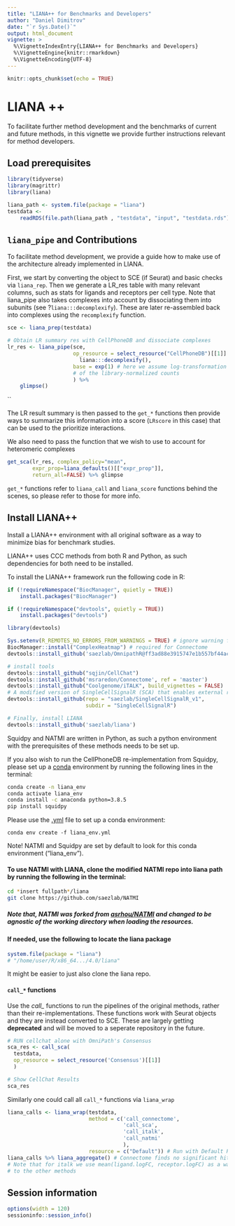 ```yaml
---
title: "LIANA++ for Benchmarks and Developers"
author: "Daniel Dimitrov"
date: "`r Sys.Date()`"
output: html_document
vignette: >
  %\VignetteIndexEntry{LIANA++ for Benchmarks and Developers}
  %\VignetteEngine{knitr::rmarkdown}
  %\VignetteEncoding{UTF-8}
---
```


```r
knitr::opts_chunk$set(echo = TRUE)
```

# LIANA ++

To facilitate further method development and the benchmarks of current and future methods,
in this vignette we provide further instructions relevant for method developers.


## Load prerequisites
```r
library(tidyverse)
library(magrittr)
library(liana)

liana_path <- system.file(package = "liana")
testdata <-
    readRDS(file.path(liana_path , "testdata", "input", "testdata.rds"))
```


## `liana_pipe` and Contributions
To facilitate method development, we provide a guide how to make use of the architecture already implemented in LIANA.

First, we start by converting the object to SCE (if Seurat) and basic checks via `liana_rep`.
Then we generate a LR_res table with many relevant columns, such as stats for ligands and receptors per cell type.
Note that liana_pipe also takes complexes into account by dissociating them into subunits (see ?`liana:::decomplexify`).
These are later re-assembled back into complexes using the `recomplexify` function.
```r
sce <- liana_prep(testdata)

# Obtain LR summary res with CellPhoneDB and dissociate complexes
lr_res <- liana_pipe(sce,
                     op_resource = select_resource("CellPhoneDB")[[1]] %>%
                       liana:::decomplexify(),
                     base = exp(1) # here we assume log-transformation
                     # of the library-normalized counts
                     ) %>%
    glimpse()
```
``


The LR result summary is then passed to the `get_*` functions then provide ways
to summarize this information into a score (`LRscore` in this case) that can be
used to the prioritize interactions.

We also need to pass the function that we wish to use to account for heteromeric complexes
```r
get_sca(lr_res, complex_policy="mean",
        expr_prop=liana_defaults()[["expr_prop"]],
        return_all=FALSE) %>% glimpse
```
`get_*` functions refer to `liana_call` and `liana_score` functions behind the scenes, so please refer to those for more info.



## Install LIANA++
Install a LIANA++ environment with all original software as a way to minimize bias for benchmark studies.

LIANA++ uses CCC methods from both R and Python, as such dependencies for both need to be installed.

To install the LIANA++ framework run the following code in R:
```r
if (!requireNamespace("BiocManager", quietly = TRUE))
    install.packages("BiocManager")

if (!requireNamespace("devtools", quietly = TRUE))
    install.packages("devtools")

library(devtools)

Sys.setenv(R_REMOTES_NO_ERRORS_FROM_WARNINGS = TRUE) # ignore warning from iTALK
BiocManager::install("ComplexHeatmap") # required for Connectome
devtools::install_github('saezlab/OmnipathR@ff3ad88e3915747e1b557bf44ac5396f9525dd7e') # install 4.0 version of OmnipathR

# install tools
devtools::install_github("sqjin/CellChat")
devtools::install_github('msraredon/Connectome', ref = 'master')
devtools::install_github("Coolgenome/iTALK", build_vignettes = FALSE)
# A modified version of SingleCellSignalR (SCA) that enables external resources
devtools::install_github(repo = "saezlab/SingleCellSignalR_v1",
                         subdir = "SingleCellSignalR")

# Finally, install LIANA
devtools::install_github('saezlab/liana')
```



Squidpy and NATMI are written in Python, as such a python environment with
the prerequisites of these methods needs to be set up.

If you also wish to run the CellPhoneDB re-implementation from Squidpy, please set up
a [conda](https://docs.conda.io/projects/conda/en/latest/user-guide/index.html)
environment by running the following lines in the terminal:
```bash
conda create -n liana_env
conda activate liana_env
conda install -c anaconda python=3.8.5
pip install squidpy
```


Please use the [.yml](https://github.com/saezlab/liana/blob/master/liana_env.yml) file to set up a conda environment:
```
conda env create -f liana_env.yml
```

Note! NATMI and Squidpy are set by default to look for this conda environment ("liana_env").

#### To use NATMI with LIANA, clone the modified NATMI repo into liana path by running the following in the terminal:
```sh
cd *insert fullpath*/liana
git clone https://github.com/saezlab/NATMI
```

##### Note that, NATMI was forked from [asrhou/NATMI](https://github.com/asrhou/NATMI.git) and changed to be agnostic of the working directory when loading the resources.


#### If needed, use the following to locate the liana package
```r
system.file(package = "liana")
# "/home/user/R/x86_64.../4.0/liana"
```
It might be easier to just also clone the liana repo.

#### `call_*` functions
Use the *call_* functions to run the pipelines of the original methods, rather than their re-implementations.
These functions work with Seurat objects and they are instead converted to SCE. These are largely getting **deprecated**
and will be moved to a seperate repository in the future.
```r
# RUN cellchat alone with OmniPath's Consensus
sca_res <- call_sca(
  testdata,
  op_resource = select_resource('Consensus')[[1]]
  )

# Show CellChat Results
sca_res
```

Similarly one could call all `call_*` functions via `liana_wrap`
```r
liana_calls <- liana_wrap(testdata,
                          method = c('call_connectome',
                                     'call_sca',
                                     'call_italk',
                                     'call_natmi'
                                     ),
                          resource = c("Default")) # Run with Default Resources
liana_calls %>% liana_aggregate() # Connectome finds no significant hits here
# Note that for italk we use mean(ligand.logFC, receptor.logFC) as a way to compare
# to the other methods
```


## Session information
```r
options(width = 120)
sessioninfo::session_info()
```

